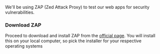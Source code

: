 We'll be using ZAP (Zed Attack Proxy) to test our web apps for security vulnerabilities.

### Download ZAP
Proceed to download and install ZAP from the [official page](https://www.zaproxy.org/download/). You will install this on your local computer, so 
pick the installer for your respective operating systems

